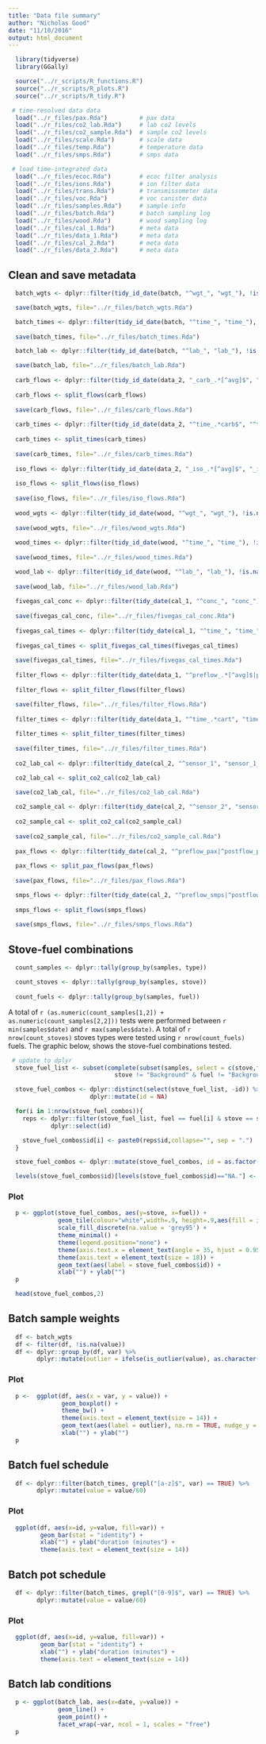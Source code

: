 ```yaml
---
title: "Data file summary"
author: "Nicholas Good"
date: "11/10/2016"
output: html_document
---
```


```r
  library(tidyverse)
  library(GGally)
```

```r
  source("../r_scripts/R_functions.R")
  source("../r_scripts/R_plots.R")
  source("../r_scripts/R_tidy.R")
```  
  
```r
 # time-resolved data data
  load("../r_files/pax.Rda")         # pax data
  load("../r_files/co2_lab.Rda")     # lab co2 levels
  load("../r_files/co2_sample.Rda")  # sample co2 levels
  load("../r_files/scale.Rda")       # scale data
  load("../r_files/temp.Rda")        # temperature data
  load("../r_files/smps.Rda")        # smps data

 # load time-integrated data
  load("../r_files/ecoc.Rda")        # ecoc filter analysis
  load("../r_files/ions.Rda")        # ion filter data
  load("../r_files/trans.Rda")       # transmissometer data
  load("../r_files/voc.Rda")         # voc canister data
  load("../r_files/samples.Rda")     # sample info
  load("../r_files/batch.Rda")       # batch sampling log
  load("../r_files/wood.Rda")        # wood sampling log
  load("../r_files/cal_1.Rda")       # meta data
  load("../r_files/data_1.Rda")      # meta data
  load("../r_files/cal_2.Rda")       # meta data
  load("../r_files/data_2.Rda")      # meta data
```

## Clean and save metadata

```r
  batch_wgts <- dplyr::filter(tidy_id_date(batch, "^wgt_", "wgt_"), !is.na(value))

  save(batch_wgts, file="../r_files/batch_wgts.Rda")

  batch_times <- dplyr::filter(tidy_id_date(batch, "^time_", "time_"), !is.na(value))
  
  save(batch_times, file="../r_files/batch_times.Rda")

  batch_lab <- dplyr::filter(tidy_id_date(batch, "^lab_", "lab_"), !is.na(value))

  save(batch_lab, file="../r_files/batch_lab.Rda")
    
  carb_flows <- dplyr::filter(tidy_id_date(data_2, "_carb_.*[^avg]$", "_carb_"), !is.na(value))
  
  carb_flows <- split_flows(carb_flows)
  
  save(carb_flows, file="../r_files/carb_flows.Rda")
  
  carb_times <- dplyr::filter(tidy_id_date(data_2, "^time_.*carb$", "^time_"), !is.na(value))
  
  carb_times <- split_times(carb_times)
  
  save(carb_times, file="../r_files/carb_times.Rda")
 
  iso_flows <- dplyr::filter(tidy_id_date(data_2, "_iso_.*[^avg]$", "_iso_"), !is.na(value))
  
  iso_flows <- split_flows(iso_flows)
  
  save(iso_flows, file="../r_files/iso_flows.Rda")
    
  wood_wgts <- dplyr::filter(tidy_id_date(wood, "^wgt_", "wgt_"), !is.na(value))
  
  save(wood_wgts, file="../r_files/wood_wgts.Rda")
  
  wood_times <- dplyr::filter(tidy_id_date(wood, "^time_", "time_"), !is.na(value))
  
  save(wood_times, file="../r_files/wood_times.Rda")

  wood_lab <- dplyr::filter(tidy_id_date(wood, "^lab_", "lab_"), !is.na(value))
  
  save(wood_lab, file="../r_files/wood_lab.Rda")
    
  fivegas_cal_conc <- dplyr::filter(tidy_date(cal_1, "^conc_", "conc_"), !is.na(value))
  
  save(fivegas_cal_conc, file="../r_files/fivegas_cal_conc.Rda")
    
  fivegas_cal_times <- dplyr::filter(tidy_date(cal_1, "^time_", "time_"), !is.na(value))
  
  fivegas_cal_times <- split_fivegas_cal_times(fivegas_cal_times)
  
  save(fivegas_cal_times, file="../r_files/fivegas_cal_times.Rda")
    
  filter_flows <- dplyr::filter(tidy_date(data_1, "^preflow_.*[^avg]$|postflow.*[^avg]$", ""), !is.na(value))
  
  filter_flows <- split_filter_flows(filter_flows)

  save(filter_flows, file="../r_files/filter_flows.Rda")
    
  filter_times <- dplyr::filter(tidy_date(data_1, "^time_.*cart", "time_"), !is.na(value))
  
  filter_times <- split_filter_times(filter_times)
  
  save(filter_times, file="../r_files/filter_times.Rda")
    
  co2_lab_cal <- dplyr::filter(tidy_date(cal_2, "^sensor_1", "sensor_1_"), !is.na(value))

  co2_lab_cal <- split_co2_cal(co2_lab_cal)

  save(co2_lab_cal, file="../r_files/co2_lab_cal.Rda")
    
  co2_sample_cal <- dplyr::filter(tidy_date(cal_2, "^sensor_2", "sensor_2_"), !is.na(value))
  
  co2_sample_cal <- split_co2_cal(co2_sample_cal)
  
  save(co2_sample_cal, file="../r_files/co2_sample_cal.Rda")
    
  pax_flows <- dplyr::filter(tidy_date(cal_2, "^preflow_pax|^postflow_pax", ""), !is.na(value))
  
  pax_flows <- split_pax_flows(pax_flows)
  
  save(pax_flows, file="../r_files/pax_flows.Rda")

  smps_flows <- dplyr::filter(tidy_date(cal_2, "^preflow_smps|^postflow_smps", ""), !is.na(value))
  
  smps_flows <- split_flows(smps_flows)
  
  save(smps_flows, file="../r_files/smps_flows.Rda")
```

## Stove-fuel combinations

```r
  count_samples <- dplyr::tally(group_by(samples, type))

  count_stoves <- dplyr::tally(group_by(samples, stove)) 
  
  count_fuels <- dplyr::tally(group_by(samples, fuel))
```

A total of `r (as.numeric(count_samples[1,2]) + as.numeric(count_samples[2,2]))` tests were performed between `r min(samples$date)` and `r max(samples$date)`. A total of `r nrow(count_stoves)` stoves types were tested using `r nrow(count_fuels)` fuels. The graphic below, shows the stove-fuel combinations tested. 

```r
 # update to dplyr
  stove_fuel_list <- subset(complete(subset(samples, select = c(stove,fuel, id)), stove, fuel),
                              stove != "Background" & fuel != "Background")

  stove_fuel_combos <- dplyr::distinct(select(stove_fuel_list, -id)) %>%
                       dplyr::mutate(id = NA)

  for(i in 1:nrow(stove_fuel_combos)){
    reps <- dplyr::filter(stove_fuel_list, fuel == fuel[i] & stove == stove[i]) %>%
            dplyr::select(id)

    stove_fuel_combos$id[i] <- paste0(reps$id,collapse="", sep = ".")
  }

  stove_fuel_combos <- dplyr::mutate(stove_fuel_combos, id = as.factor(id))

  levels(stove_fuel_combos$id)[levels(stove_fuel_combos$id)=="NA."] <- NA
```

### Plot

```r
  p <- ggplot(stove_fuel_combos, aes(y=stove, x=fuel)) + 
              geom_tile(colour="white",width=.9, height=.9,aes(fill = id)) +
              scale_fill_discrete(na.value = 'grey95') +
              theme_minimal() +
              theme(legend.position="none") +
              theme(axis.text.x = element_text(angle = 35, hjust = 0.95)) +
              theme(axis.text = element_text(size = 18)) +
              geom_text(aes(label = stove_fuel_combos$id)) +
              xlab("") + ylab("")
  p
``` 

```r
  head(stove_fuel_combos,2)
```

## Batch sample weights

```r
  df <- batch_wgts
  df <- filter(df, !is.na(value))
  df <- dplyr::group_by(df, var) %>% 
        dplyr::mutate(outlier = ifelse(is_outlier(value), as.character(id), NA))
```

### Plot
```r
  p <-  ggplot(df, aes(x = var, y = value)) +
               geom_boxplot() +
               theme_bw() +
               theme(axis.text = element_text(size = 14)) +
               geom_text(aes(label = outlier), na.rm = TRUE, nudge_y = 0, nudge_x = 0.3, size = 4) +
               xlab("") + ylab("")
  p
```

## Batch fuel schedule

```r
  df <- dplyr::filter(batch_times, grepl("[a-z]$", var) == TRUE) %>%
        dplyr::mutate(value = value/60)
```

### Plot

```r
  ggplot(df, aes(x=id, y=value, fill=var)) +
         geom_bar(stat = "identity") +
         xlab("") + ylab("duration (minutes") +
         theme(axis.text = element_text(size = 14))
```

## Batch pot schedule

```r
  df <- dplyr::filter(batch_times, grepl("[0-9]$", var) == TRUE) %>%
        dplyr::mutate(value = value/60)
```

### Plot

```r
  ggplot(df, aes(x=id, y=value, fill=var)) +
         geom_bar(stat = "identity") +
         xlab("") + ylab("duration (minutes") +
         theme(axis.text = element_text(size = 14))
```

## Batch lab conditions

```r
  p <- ggplot(batch_lab, aes(x=date, y=value)) + 
              geom_line() +
              geom_point() +
              facet_wrap(~var, ncol = 1, scales = "free")
  p
```
